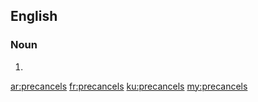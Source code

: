 ==English==

===Noun===
{{head|en|plural}}

# {{plural of|precancel|lang=en|nocat=1}}

[[ar:precancels]]
[[fr:precancels]]
[[ku:precancels]]
[[my:precancels]]